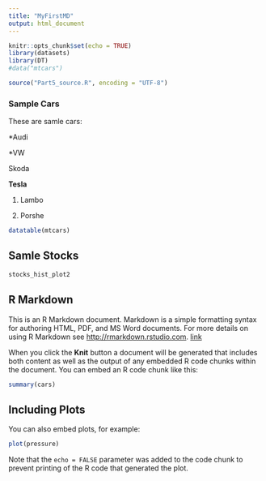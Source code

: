 ```yaml
---
title: "MyFirstMD"
output: html_document
---
```


```r
knitr::opts_chunk$set(echo = TRUE)
library(datasets)
library(DT)
#data("mtcars")

source("Part5_source.R", encoding = "UTF-8")

```

### Sample Cars

These are samle cars: <br>

*Audi

*VW

<p> Skoda </p>
<p> **Tesla** </p>

1. Lambo

2. Porshe

```r

datatable(mtcars)

```
## Samle Stocks

```r

stocks_hist_plot2

```



## R Markdown

This is an R Markdown document. Markdown is a simple formatting syntax for authoring HTML, PDF, and MS Word documents. For more details on using R Markdown see <http://rmarkdown.rstudio.com>.  [link](http://rmarkdown.rstudio.com)

When you click the **Knit** button a document will be generated that includes both content as well as the output of any embedded R code chunks within the document. You can embed an R code chunk like this:

```r
summary(cars)   
```


## Including Plots

You can also embed plots, for example:

```r
plot(pressure)
```

Note that the `echo = FALSE` parameter was added to the code chunk to prevent printing of the R code that generated the plot.
